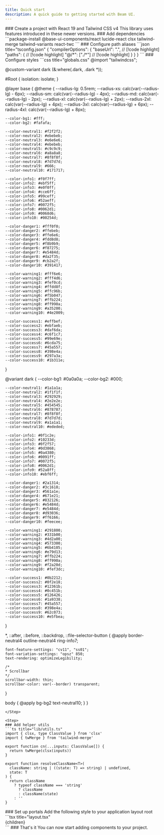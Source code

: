 ```yaml
---
title: Quick start
description: A quick guide to getting started with Beam UI.
---
```


<Steps>

<Step>
### Create a project with React 19 and Tailwind CSS v4
This library uses features introduced in these newer versions.
</Step>

<Step>
### Add dependencies
```package-install
@base-ui-components/react lucide-react clsx tailwind-merge tailwind-variants react-twc
```

</Step>

<Step>
### Configure path aliases
```json title="tsconfig.json"
{
  "compilerOptions": {
    "baseUrl": ".", // [!code highlight]
    "paths": { // [!code highlight]
      "@/*": ["./*"] // [!code highlight]
    }
  }
}
```
</Step>

<Step>
### Configure styles
```css title="globals.css"
@import "tailwindcss";

@custom-variant dark (&:where(.dark, .dark *));

#Root {
  isolation: isolate;
}

@layer base {
  @theme {
    --radius-lg: 0.5rem;
    --radius-xs: calc(var(--radius-lg) - 6px);
    --radius-sm: calc(var(--radius-lg) - 4px);
    --radius-md: calc(var(--radius-lg) - 2px);
    --radius-xl: calc(var(--radius-lg) + 2px);
    --radius-2xl: calc(var(--radius-lg) + 4px);
    --radius-3xl: calc(var(--radius-lg) + 6px);
    --radius-4xl: calc(var(--radius-lg) + 8px);

    --color-bg1: #fff;
    --color-bg2: #fafafa;

    --color-neutral1: #f2f2f2;
    --color-neutral2: #ebebeb;
    --color-neutral3: #e6e6e6;
    --color-neutral4: #ebebeb;
    --color-neutral5: #c9c9c9;
    --color-neutral6: #a8a8a8;
    --color-neutral7: #8f8f8f;
    --color-neutral8: #7d7d7d;
    --color-neutral9: #666;
    --color-neutral10: #171717;

    --color-info1: #f0f7ff;
    --color-info2: #ebf5ff;
    --color-info3: #e0f0ff;
    --color-info4: #cce6ff;
    --color-info5: #99ceff;
    --color-info6: #52aeff;
    --color-info7: #0072f5;
    --color-info8: #0062d1;
    --color-info9: #0068d6;
    --color-info10: #00254d;

    --color-danger1: #fff0f0;
    --color-danger2: #ffebeb;
    --color-danger3: #ffe6e6;
    --color-danger4: #fdd8d8;
    --color-danger5: #f8b9b9;
    --color-danger6: #f87275;
    --color-danger7: #e5484d;
    --color-danger8: #da2f35;
    --color-danger9: #cb2a2f;
    --color-danger10: #391417;

    --color-warning1: #fff6e6;
    --color-warning2: #fff4d6;
    --color-warning3: #fef0cd;
    --color-warning4: #ffdd8f;
    --color-warning5: #ffc96b;
    --color-warning6: #f5b047;
    --color-warning7: #ffb224;
    --color-warning8: #ff990a;
    --color-warning9: #a35200;
    --color-warning10: #4e2009;

    --color-success1: #effbef;
    --color-success2: #ebfaeb;
    --color-success3: #daf6da;
    --color-success4: #c6f1c7;
    --color-success5: #99e69e;
    --color-success6: #6cda75;
    --color-success7: #45a557;
    --color-success8: #398e4a;
    --color-success9: #297a3a;
    --color-success10: #1b311e;
  }

  @variant dark {
    --color-bg1: #0a0a0a;
    --color-bg2: #000;

    --color-neutral1: #1a1a1a;
    --color-neutral2: #1f1f1f;
    --color-neutral3: #292929;
    --color-neutral4: #2e2e2e;
    --color-neutral5: #454545;
    --color-neutral6: #878787;
    --color-neutral7: #8f8f8f;
    --color-neutral8: #7d7d7d;
    --color-neutral9: #a1a1a1;
    --color-neutral10: #ededed;

    --color-info1: #0f1c2e;
    --color-info2: #10233d;
    --color-info3: #0f2f57;
    --color-info4: #0d3868;
    --color-info5: #0a4380;
    --color-info6: #0091ff;
    --color-info7: #0072f5;
    --color-info8: #0062d1;
    --color-info9: #52a8ff;
    --color-info10: #ebf6ff;

    --color-danger1: #2a1314;
    --color-danger2: #3c1618;
    --color-danger3: #561a1e;
    --color-danger4: #671e21;
    --color-danger5: #832126;
    --color-danger6: #e5484d;
    --color-danger7: #e5484d;
    --color-danger8: #d93036;
    --color-danger9: #ff6166;
    --color-danger10: #feecee;

    --color-warning1: #291800;
    --color-warning2: #331b00;
    --color-warning3: #4d2a00;
    --color-warning4: #573300;
    --color-warning5: #6b4105;
    --color-warning6: #e79d13;
    --color-warning7: #ffb224;
    --color-warning8: #ff990a;
    --color-warning9: #f2a20d;
    --color-warning10: #fef3dc;

    --color-success1: #0b2212;
    --color-success2: #0f2e18;
    --color-success3: #12361b;
    --color-success4: #0c451b;
    --color-success5: #126426;
    --color-success6: #1a9338;
    --color-success7: #45a557;
    --color-success8: #398e4a;
    --color-success9: #62c073;
    --color-success10: #e5fbea;
  }

  *,
  ::after,
  ::before,
  ::backdrop,
  ::file-selector-button {
    @apply border-neutral4 outline-neutral4 ring-info7;

    font-feature-settings: "cv11", "ss01";
    font-variation-settings: "opsz" 850;
    text-rendering: optimizeLegibility;

    /*
    * Scrollbar
    */
    scrollbar-width: thin;
    scrollbar-color: var(--border) transparent;
  }

  body {
    @apply bg-bg2 text-neutral10;
  }
}
```
</Step>

<Step>
### Add helper utils
```ts title="lib/utils.ts"
import { clsx, type ClassValue } from 'clsx'
import { twMerge } from 'tailwind-merge'

export function cn(...inputs: ClassValue[]) {
  return twMerge(clsx(inputs))
}

export function resolveClassName<T>(
  className: string | ((state: T) => string) | undefined,
  state: T
) {
  return className
    ? typeof className === 'string'
      ? className
      : className(state)
    : ''
}
```
</Step>

<Step>
### Set up portals
Add the following style to your application layout root
```tsx title="layout.tsx"
<body>
  <div id="Root">
    {children}
  </div>
</body>
```
</Step>

<Step>
### That's it
You can now start adding components to your project.
</Step>

</Steps>